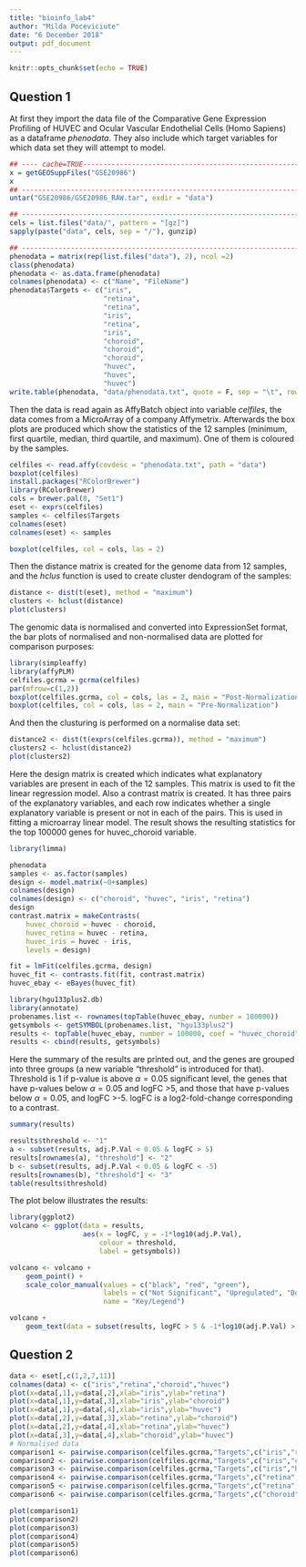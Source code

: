 ```yaml
---
title: "bioinfo_lab4"
author: "Milda Poceviciute"
date: "6 December 2018"
output: pdf_document
---
```


```r
knitr::opts_chunk$set(echo = TRUE)
```

## Question 1

At first they import the data file of the Comparative Gene Expression Profiling of HUVEC and Ocular Vascular Endothelial Cells (Homo Sapiens) as a dataframe _phenodata_. They also include which target variables for which data set they will attempt to model.

```r
## ---- cache=TRUE---------------------------------------------------------
x = getGEOSuppFiles("GSE20986")
x
## ------------------------------------------------------------------------
untar("GSE20986/GSE20986_RAW.tar", exdir = "data")

## ------------------------------------------------------------------------
cels = list.files("data/", pattern = "[gz]")
sapply(paste("data", cels, sep = "/"), gunzip)

## ------------------------------------------------------------------------
phenodata = matrix(rep(list.files("data"), 2), ncol =2)
class(phenodata)
phenodata <- as.data.frame(phenodata)
colnames(phenodata) <- c("Name", "FileName")
phenodata$Targets <- c("iris", 
                       "retina", 
                       "retina", 
                       "iris", 
                       "retina", 
                       "iris", 
                       "choroid", 
                       "choroid", 
                       "choroid", 
                       "huvec", 
                       "huvec", 
                       "huvec")
write.table(phenodata, "data/phenodata.txt", quote = F, sep = "\t", row.names = F)
```

Then the data is read again as AffyBatch object into variable _celfiles_, the data comes from a MicroArray of a company Affymetrix. Afterwards the box plots are produced which show the statistics of the 12 samples (minimum, first quartile, median, third quartile, and maximum). One of them is coloured by the samples.

```r
celfiles <- read.affy(covdesc = "phenodata.txt", path = "data")
boxplot(celfiles)
install.packages("RColorBrewer")
library(RColorBrewer)
cols = brewer.pal(8, "Set1")
eset <- exprs(celfiles)
samples <- celfiles$Targets
colnames(eset)
colnames(eset) <- samples

boxplot(celfiles, col = cols, las = 2)

```


Then the distance matrix is created for the genome data from 12 samples, and the _hclus_ function is used to create cluster dendogram of the samples:

```r
distance <- dist(t(eset), method = "maximum")
clusters <- hclust(distance)
plot(clusters)
```

The genomic data is normalised and converted into ExpressionSet format, the bar plots of normalised and non-normalised data are plotted for comparison purposes:

```r
library(simpleaffy)
library(affyPLM)
celfiles.gcrma = gcrma(celfiles)
par(mfrow=c(1,2))
boxplot(celfiles.gcrma, col = cols, las = 2, main = "Post-Normalization");
boxplot(celfiles, col = cols, las = 2, main = "Pre-Normalization")
```


And then the clusturing is performed on a normalise data set:

```r
distance2 <- dist(t(exprs(celfiles.gcrma)), method = "maximum")
clusters2 <- hclust(distance2)
plot(clusters2)

```

Here the design matrix is created which indicates what explanatory variables are present in each  of the 12 samples. This matrix is used to fit the linear regression model. Also a contrast matrix is created. It has three pairs of the explanatory variables, and each row indicates whether a single explanatory variable is present or not in each of the pairs. This is used in fitting  a microarray linear model. The result shows the resulting statistics for the top 100000 genes for huvec_choroid variable. 


```r
library(limma)

phenodata
samples <- as.factor(samples)
design <- model.matrix(~0+samples)
colnames(design)
colnames(design) <- c("choroid", "huvec", "iris", "retina")
design
contrast.matrix = makeContrasts(
    huvec_choroid = huvec - choroid, 
    huvec_retina = huvec - retina, 
    huvec_iris = huvec - iris, 
    levels = design)

fit = lmFit(celfiles.gcrma, design)
huvec_fit <- contrasts.fit(fit, contrast.matrix)
huvec_ebay <- eBayes(huvec_fit)

library(hgu133plus2.db)
library(annotate)
probenames.list <- rownames(topTable(huvec_ebay, number = 100000))
getsymbols <- getSYMBOL(probenames.list, "hgu133plus2")
results <- topTable(huvec_ebay, number = 100000, coef = "huvec_choroid")
results <- cbind(results, getsymbols)
```



Here the summary of the results are printed out, and the genes are grouped into three groups (a new variable "threshold" is introduced for that). Threshold is 1 if p-value is above $\alpha = 0.05$ significant level, the genes that have p-values below $\alpha = 0.05$ and logFC >5, and those that have p-values below $\alpha = 0.05$, and logFC >-5. logFC is a log2-fold-change corresponding to a contrast.


```r
summary(results)

results$threshold <- "1"
a <- subset(results, adj.P.Val < 0.05 & logFC > 5)
results[rownames(a), "threshold"] <- "2"
b <- subset(results, adj.P.Val < 0.05 & logFC < -5)
results[rownames(b), "threshold"] <- "3"
table(results$threshold)

```

The plot below illustrates the results:

```r
library(ggplot2)
volcano <- ggplot(data = results, 
                  aes(x = logFC, y = -1*log10(adj.P.Val), 
                      colour = threshold, 
                      label = getsymbols))

volcano <- volcano + 
    geom_point() + 
    scale_color_manual(values = c("black", "red", "green"), 
                       labels = c("Not Significant", "Upregulated", "Downregulated"), 
                       name = "Key/Legend")

volcano + 
    geom_text(data = subset(results, logFC > 5 & -1*log10(adj.P.Val) > 5), aes(x = logFC, y = -1*log10(adj.P.Val), colour = threshold, label = getsymbols)  )

```



## Question 2

```r

data <- eset[,c(1,2,7,11)]
colnames(data) <- c("iris","retina","choroid","huvec")
plot(x=data[,1],y=data[,2],xlab="iris",ylab="retina")
plot(x=data[,1],y=data[,3],xlab="iris",ylab="choroid")
plot(x=data[,1],y=data[,4],xlab="iris",ylab="huvec")
plot(x=data[,2],y=data[,3],xlab="retina",ylab="choroid")
plot(x=data[,2],y=data[,4],xlab="retina",ylab="huvec")
plot(x=data[,3],y=data[,4],xlab="choroid",ylab="huvec")
# Normalised data
comparison1 <- pairwise.comparison(celfiles.gcrma,"Targets",c("iris","retina"))
comparison2 <- pairwise.comparison(celfiles.gcrma,"Targets",c("iris","choroid"))
comparison3 <- pairwise.comparison(celfiles.gcrma,"Targets",c("iris","huvec"))
comparison4 <- pairwise.comparison(celfiles.gcrma,"Targets",c("retina","huvec"))
comparison5 <- pairwise.comparison(celfiles.gcrma,"Targets",c("retina","choroid"))
comparison6 <- pairwise.comparison(celfiles.gcrma,"Targets",c("choroid","huvec"))

plot(comparison1)
plot(comparison2)
plot(comparison3)
plot(comparison4)
plot(comparison5)
plot(comparison6)
```















